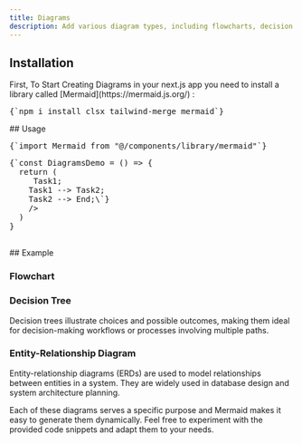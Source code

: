 ```yaml
---
title: Diagrams
description: Add various diagram types, including flowcharts, decision trees and entity-relationship diagrams.
---
```


<ComponentPreview name="diagram-demo" />

## Installation

<div className="not-prose md:px-0 px-4">
<Step>
<StepItem title="install dependencies">
First, To Start Creating Diagrams in your next.js app you need to install a library called <span className="underline text-gray-950">[Mermaid](https://mermaid.js.org/)</span> :
<Pre className="language-bash">
{`npm i install clsx tailwind-merge mermaid`}
</Pre>
</StepItem>
  <StepItem title="Create utils.ts"> 
  <ComponentUtilsText/>
  <ComponentUtils/>
  </StepItem>
<StepItem title="Create Diagram Component">
<ComponentSource name="diagram-demo" />
</StepItem>
<StepItem title="Here you go, you can start creating diagrams like a designer"/>

</Step>
</div>
## Usage
<div className="not-prose space-y-6">
<Pre>{`import Mermaid from "@/components/library/mermaid"`}</Pre>
<Pre>{`const DiagramsDemo = () => {
  return (
    <Mermaid
      chart={\`graph TD;
    Start --> Task1;
    Task1 --> Task2;
    Task2 --> End;\`}
    />
  )
}

</div>
## Example

### Flowchart

<ComponentPreview name="diagram-demo" />

### Decision Tree

Decision trees illustrate choices and possible outcomes, making them ideal for decision-making workflows or processes involving multiple paths.

<ComponentPreview name="diagram-demo" variant="decision-tree" />

### Entity-Relationship Diagram

Entity-relationship diagrams (ERDs) are used to model relationships between entities in a system. They are widely used in database design and system architecture planning.

<ComponentPreview name="diagram-demo" variant="entity-relationship" />

Each of these diagrams serves a specific purpose and Mermaid makes it easy to generate them dynamically. Feel free to experiment with the provided code snippets and adapt them to your needs.
